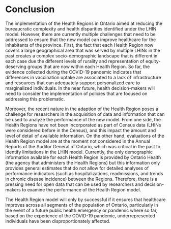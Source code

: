 # Conclusion

The implementation of the Health Regions in Ontario aimed at reducing the bureaucratic complexity and health disparities identified under the LHIN model. However, there are currently multiple challenges that need to be addressed to ensure that the new model can improve healthcare for the inhabitants of the province. First, the fact that each Health Region now covers a large geographical area that was served by multiple LHINs in the past creates a complex socio-demographic landscape that is different in each case due the different levels of rurality and representation of equity-deserving groups that are now within each Health Region. So far, the evidence collected during the COVID-19 pandemic indicates that differences in vaccination uptake are associated to a lack of infrastructure and resources that can adequately support personalized care to marginalized individuals. In the near future, health decision-makers will need to consider the implementation of policies that are focused on addressing this problematic.

Moreover, the recent nature in the adaption of the Health Region poses a challenge for researchers in the acquisition of data and information that can be used to analyze the performance of the new model. From one side, the Health Regions have not been incorporated as part of Census data (LHINs were considered before in the Census), and this impact the amount and level of detail of available information. On the other hand, evaluations of the Health Region model are at the moment not considered in the Annual Reports of the Auditor General of Ontario, which was critical in the past to identify limitations in the LHIN model. Currently, the only demographic information available for each Health Region is provided by Ontario Health (the agency that administers the Health Regions) but this information only provides general estimates that do not allow for detailed analyses of performance indicators (such as hospitalizations, readmissions, and trends in chronic disease incidence) between the Regions. Therefore, there is a pressing need for open data that can be used by researchers and decision-makers to examine the performance of the Health Region model.

The Health Region model will only by successful if it ensures that healthcare improves across all segments of the population of Ontario, particularly in the event of a future public health emergency or pandemic where so far, based on the experience of the COVID-19 pandemic, underrepresented individuals have been disproportionately affected.